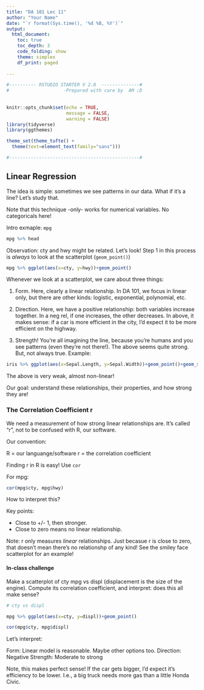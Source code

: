 ```yaml
---
title: "DA 101 Lec 11"
author: "Your Name"
date: "`r format(Sys.time(), '%d %B, %Y')`"
output: 
  html_document:
    toc: true
    toc_depth: 3
    code_folding: show
    theme: simplex
    df_print: paged
  
---
```


```r

#---------- RSTUDIO STARTER V 2.0  --------------#
#                    -Prepared with care by  AM ;D
                
                                                                          
knitr::opts_chunk$set(echo = TRUE, 
                      message = FALSE, 
                      warning = FALSE)      
library(tidyverse)                
library(ggthemes)                    

theme_set(theme_tufte() +                                     
  theme(text=element_text(family="sans")))  

#------------------------------------------------#
```


## Linear Regression

The idea is simple:  sometimes we see patterns in our data.  What if it's a line?  Let's study that.

Note that this technique -only- works for numerical variables.  No categoricals here!

Intro exmaple:  `mpg`

```r
mpg %>% head
```

Observation:  cty and hwy might be related.  Let's look!  Step 1 in this process is *always* to look at the scatterplot (`geom_point()`)

```r
mpg %>% ggplot(aes(x=cty, y=hwy))+geom_point()

```

Whenever we look at a scatterplot, we care about three things:

1) Form.  Here, clearly a linear relationship.  In DA 101, we focus in linear only, but there are other kinds:  logistic, exponential, polynomial, etc.

2)  Direction.  Here, we have a positive relationship:  both variables increase together.  In a neg rel, if one increases, the other decreases.  In above, it makes sense:  if a car is more efficient in the city, I'd expect it to be more efficient on the highway.

3) Strength!  You're all imagining the line, because you're humans and you see patterns (even they're not there!).  The above seems quite strong.  But, not always true.  Example:

```r
iris %>% ggplot(aes(x=Sepal.Length, y=Sepal.Width))+geom_point()+geom_smooth(method = "lm")
```
The above is very weak, almost non-linear!

Our goal:  understand these relationships, their properties, and how strong they are!

### The Correlation Coefficient r

We need a measurement of how strong linear relationships are.  It's called "r", not to be confused with R, our software.

Our convention:

R = our languange/software
r = the correlation coefficient

Finding r in R is easy!  Use `cor`

For mpg:

```r
cor(mpg$cty, mpg$hwy)
```

How to interpret this?

Key points:

- Close to +/- 1, then stronger.  
- Close to zero means no linear relationship.  

Note:  r only measures *linear* relationships.  Just becasue r is close to zero, that doesn't mean there's no relationshp of any kind!  See the smiley face scatterplot for an example!

#### In-class challenge

Make a scatterplot of cty mpg vs displ (displacement is the size of the engine).  Compute its correlation coefficient, and interpret:  does this all make sense?

```r
# cty vs displ

mpg %>% ggplot(aes(x=cty, y=displ))+geom_point()

cor(mpg$cty, mpg$displ)

```

Let's interpret:

Form:  Linear model is reasonable.  Maybe other options too.
Direction:  Negative
Strength:  Moderate to strong  

Note, this makes perfect sense!  If the car gets bigger, I'd expect it's efficiency to be lower.  I.e., a big truck needs more gas than a little Honda Civic.  